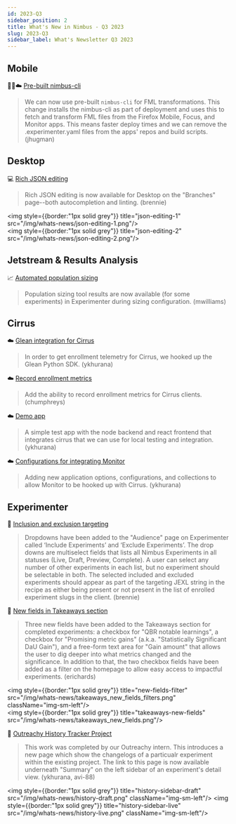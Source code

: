 ```yaml
---
id: 2023-Q3
sidebar_position: 2
title: What's New in Nimbus - Q3 2023
slug: 2023-Q3
sidebar_label: What's Newsletter Q3 2023
---
```


## Mobile 

🤖🍏☁️ [Pre-built nimbus-cli](https://mozilla-hub.atlassian.net/browse/EXP-3786)

   > We can now use pre-built `nimbus-cli` for FML transformations. This change installs the nimbus-cli as part of deployment and uses this to fetch and transform FML files from the Firefox Mobile, Focus, and Monitor apps. This means faster deploy times and we can remove the .experimenter.yaml files from the apps' repos and build scripts. (jhugman)


## Desktop


💻 [Rich JSON editing](https://mozilla-hub.atlassian.net/browse/EXP-3708)

   > Rich JSON editing is now available for Desktop on the "Branches" page--both autocompletion and linting. (brennie)

<img style={{border:"1px solid grey"}} title="json-editing-1" src="/img/whats-news/json-editing-1.png"/>
<br/>
<img style={{border:"1px solid grey"}} title="json-editing-2" src="/img/whats-news/json-editing-2.png"/>

## Jetstream & Results Analysis

📈 [Automated population sizing](https://mozilla-hub.atlassian.net/browse/EXP-3345)

   > Population sizing tool results are now available (for some experiments) in Experimenter during sizing configuration. (mwilliams)

## Cirrus

☁️  [Glean integration for Cirrus](https://mozilla-hub.atlassian.net/browse/EXP-3549)

   > In order to get enrollment telemetry for Cirrus, we hooked up the Glean Python SDK. (ykhurana)


☁️  [Record enrollment metrics](https://mozilla-hub.atlassian.net/browse/EXP-3572)

   > Add the ability to record enrollment metrics for Cirrus clients. (chumphreys)


☁️  [Demo app](https://mozilla-hub.atlassian.net/browse/EXP-3664)

   > A simple test app with the node backend and react frontend that integrates cirrus that we can use for local testing and integration. (ykhurana)


☁️  [Configurations for integrating Monitor](https://mozilla-hub.atlassian.net/browse/EXP-3383)

   > Adding new application options, configurations, and collections to allow Monitor to be hooked up with Cirrus. (ykhurana)

## Experimenter

🙌 [Inclusion and exclusion targeting](https://mozilla-hub.atlassian.net/browse/EXP-3601)

   > Dropdowns have been added to the "Audience" page on Experimenter called ‘Include Experiments’ and ‘Exclude Experiments’. The drop downs are multiselect fields that lists all Nimbus Experiments in all statuses (Live, Draft, Preview, Complete).  A user can select any number of other experiments in each list, but no experiment should be selectable in both.  The selected included and excluded experiments should appear as part of the targeting JEXL string in the recipe as either being present or not present in the list of enrolled experiment slugs in the client. (brennie)


🙌 [New fields in Takeaways section](https://mozilla-hub.atlassian.net/browse/EXP-4022)

   > Three new fields have been added to the Takeaways section for completed experiments: a checkbox for "QBR notable learnings", a checkbox for "Promising metric gains" (a.k.a. "Statistically Significant DaU Gain"), and a free-form text area for "Gain amount" that allows the user to dig deeper into what metrics changed and the significance. In addition to that, the two checkbox fields have been added as a filter on the homepage to allow easy access to impactful experiments. (erichards)

<img style={{border:"1px solid grey"}} title="new-fields-filter" src="/img/whats-news/takeaways_new_fields_filters.png" className="img-sm-left"/>
<br/>
<img style={{border:"1px solid grey"}} title="takeaways-new-fields" src="/img/whats-news/takeaways_new_fields.png"/>

🙌   [Outreachy History Tracker Project](https://mozilla-hub.atlassian.net/browse/EXP-3222) 

   > This work was completed by our Outreachy intern. This introduces a new page which show the changelogs of a particualr experiment within the existing project. The link to this page is now available underneath "Summary" on the left sidebar of an experiment's detail view. (ykhurana, avi-88)

<img style={{border:"1px solid grey"}} title="history-sidebar-draft" src="/img/whats-news/history-draft.png" className="img-sm-left"/> <img style={{border:"1px solid grey"}} title="history-sidebar-live" src="/img/whats-news/history-live.png" className="img-sm-left"/>

